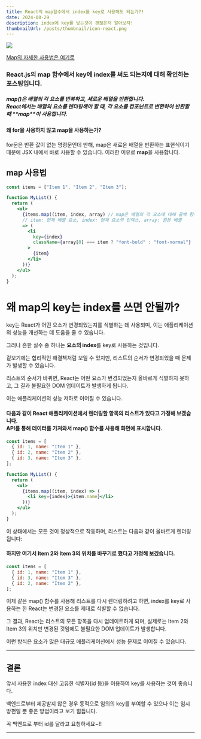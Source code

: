 ```yaml
---
title: React의 map함수에서 index를 key로 사용해도 되는가?!
date: 2024-08-29
description: index에 key를 넣는것이 괜찮은지 알아보자!
thumbnailUrl: /posts/thumbnail/icon-react.png
---
```


![](/posts/thumbnail/icon-react.png)

[Map의 자세한 사용법은 여기로]

<h3 className="text-center">
  React.js의 map 함수에서 key에 index를 써도 되는지에 대해 확인하는
  포스팅입니다.
</h3>

<h5 className="text-center">
  map()은 배열의 각 요소를 반복하고, 새로운 배열을 반환합니다. <br />
  React에서는 배열의 요소를 렌더링해야 할 때, 각 요소를 컴포넌트로 변환하여 반환할
  때 **map**이 사용합니다. <br />
</h5>

<h4 className="text-center">왜 for을 사용하지 않고 map을 사용하는가?</h4>

for문은 반환 값이 없는 명령문인데 반해, map은 새로운 배열을 반환하는 표현식이기 때문에 JSX 내에서 바로 사용할 수 있습니다. 이러한 이유로 **map**을 사용합니다.

## map 사용법

```jsx
const items = ["Item 1", "Item 2", "Item 3"];

function MyList() {
  return (
    <ul>
      {items.map((item, index, array) // map은 배열의 각 요소에 대해 콜백 함수를 실행합니다.
      // item: 현재 배열 요소, index: 현재 요소의 인덱스, array: 원본 배열
      => (
        <li
          key={index}
          className={array[0] === item ? "font-bold" : "font-normal"}
        >
          {item}
        </li>
      ))}
    </ul>
  );
}
```

# 왜 map의 key는 index를 쓰면 안될까?

key는 React가 어떤 요소가 변경되었는지를 식별하는 데 사용되며, 이는 애플리케이션의 성능을 개선하는 데 도움을 줄 수 있습니다.

그러나 흔한 실수 중 하나는 **요소의 index**를 key로 사용하는 것입니다.

겉보기에는 합리적인 해결책처럼 보일 수 있지만, 리스트의 순서가 변경되었을 때 문제가 발생할 수 있습니다.

리스트의 순서가 바뀌면, React는 어떤 요소가 변경되었는지 올바르게 식별하지 못하고, 그 결과 불필요한 DOM 업데이트가 발생하게 됩니다.

이는 애플리케이션의 성능 저하로 이어질 수 있습니다.

<h4 className="text-center">
  다음과 같이 React 애플리케이션에서 렌더링할 항목의 리스트가 있다고 가정해
  보겠습니다. <br />
  API를 통해 데이터를 가져와서 map() 함수를 사용해 화면에 표시합니다.
</h4>

```jsx
const items = [
  { id: 1, name: "Item 1" },
  { id: 2, name: "Item 2" },
  { id: 3, name: "Item 3" },
];

function MyList() {
  return (
    <ul>
      {items.map((item, index) => (
        <li key={index}>{item.name}</li>
      ))}
    </ul>
  );
}
```

이 상태에서는 모든 것이 정상적으로 작동하며, 리스트는 다음과 같이 올바르게 렌더링됩니다:

<h4 className="text-center">
  하지만 여기서 Item 2와 Item 3의 위치를 바꾸기로 했다고 가정해 보겠습니다.
</h4>

```jsx
const items = [
  { id: 1, name: "Item 1" },
  { id: 3, name: "Item 3" },
  { id: 2, name: "Item 2" },
];
```

이제 같은 map() 함수를 사용해 리스트를 다시 렌더링하려고 하면, index를 key로 사용하는 한 React는 변경된 요소를 제대로 식별할 수 없습니다.

그 결과, React는 리스트의 모든 항목을 다시 업데이트하게 되며, 실제로는 Item 2와 Item 3의 위치만 변경된 것임에도 불필요한 DOM 업데이트가 발생합니다.

이런 방식은 요소가 많은 대규모 애플리케이션에서 성능 문제로 이어질 수 있습니다.

---

<h2>결론</h2>

앞서 사용한 index 대신 고유한 식별자(id 등)을 이용하여 key를 사용하는 것이 좋습니다.

백엔드로부터 제공받지 않은 경우 동적으로 임의의 key를 부여할 수 있으나 이는 임시방편일 뿐 좋은 방법이라고 보기 힘듭니다.

꼭 백엔드로 부터 id를 달라고 요청하세요~!!

---

[Map의 자세한 사용법은 여기로]: https://developer.mozilla.org/ko/docs/Web/JavaScript/Reference/Global_Objects/Map
